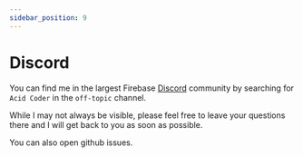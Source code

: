 ```yaml
---
sidebar_position: 9
---
```


# Discord

You can find me in the largest Firebase [Discord](https://discord.com/invite/BN2cgc3) community by searching for `Acid Coder` in the `off-topic` channel.

While I may not always be visible, please feel free to leave your questions there and I will get back to you as soon as possible.

You can also open github issues.
